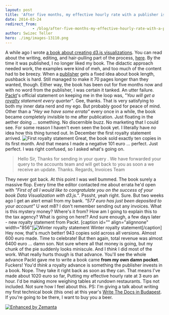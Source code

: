 ```yaml
---
layout: post
title: 'After five months, my effective hourly rate with a publisher is 3eur/hour'
date: 2014-03-24
redirect_from: 
            - /blog/after-five-months-my-effective-hourly-rate-with-a-publisher-is-3eurhour/swizec/6548
author: Swizec Teller
hero: ./img/images-13110.png
---
```

A while ago I wrote [a book about creating d3.js visualizations](http://www.packtpub.com/data-visualization-with-d3js/book). You can read about the writing, editing, and hair-pulling part of the process, [here](http://swizec.com/blog/i-published-a-book-with-a-publisher-heres-what-the-journey-was-like/swizec/6398). By the time it was published, I no longer liked my book. The didactic approach needed work, the examples were kind of meh, and too much of the content had to be breezy. When a [publisher](http://en.wikipedia.org/wiki/Publishing "Publishing") gets a fixed idea about book length, pushback is hard. Still managed to make it 70 pages longer than they wanted, though. Either way, the book has been out for five months now and with no word from the publisher, I was certain it tanked. An utter failure. [Packt](http://www.packtpub.com "Packt")'s official statement on keeping me in the loop was, _"You will get a [royalty](http://en.wikipedia.org/wiki/Royalties "Royalties") statement every quarter"_. Gee, thanks. That is very satisfying to both my inner data nerd and my ego. But probably good for peace of mind. Other than a _"Hey we have some errata"_ every once in a while, the book became completely invisible to me after publication. Just floating in the aether doing ... something. No discernible buzz. No marketing that I could see. For some reason I haven't even seen the book yet. I literally have _no_ idea how this thing turned out. In December the first royalty statement arrived. ![First royalty statement](./img/images-13110.png "First royalty statement") Great, the book sold exactly ten copies in its first month. And that means I made a negative 101 euro ... perfect. Just perfect. I was right confused, so I asked what's going on.

> Hello Sir, Thanks for sending in your query . We have forwarded your query to the accounts team and will get back to you as soon a we receive an update. Thanks. Regards, Invoices Team

They never got back. At this point I was well bummed. The book surely a massive flop. Every time the editor contacted me about errata he'd open with _"First of all I would like to congratulate you on the success of your book Data Visualization with d3.js."_. Psssht, yeah right. Sure. But two weeks ago I get an alert email from my bank. _"577 euro has just been deposited to your account"_ U wot m8? I don't remember sending out any invoices. What is this mystery money? Where's it from? How am I going to explain this to the tax agency? What is going on here!? And sure enough, a few days later - new royalty statement from Packt. \[caption id="" align="alignnone" width="856"]![Winter royalty statement](./img/images-13111.png "Winter royalty statement") Winter royalty statement\[/caption] Hey now, that's much better! 943 copies sold across all versions. Almost 600 euro made. Time to celebrate! But then again, total revenue was almost 6400 euro ... damn son. Not sure where all that money is going, but my chunk of the pie suddenly looks miniscule. And I _think_ I did most of the work. What really hurts though is that advance. You'll see the whole advance Packt gave me to write a book came **from my own damn pocket**. Fuckers! You'd _think_ a royalty advance is something the publisher invests in a book. Nope. They take it right back as soon as they can. That means I've made about 1020 euro so far, Putting my effective hourly rate at 3 euro an hour. I'd be making more weighing tables at rundown restaurants. Tips not included. Not sure how I feel about this. PS: I'm giving a talk about writing my first technical book (this one) at this year's [Write The Docs in Budapest](http://conf.writethedocs.org/eu/2014/). If you're going to be there, I want to buy you a beer.

[![Enhanced by Zemanta](http://img.zemanta.com/zemified_e.png?x-id=d8bc3227-47c5-4cc4-b4b9-0c9a79b1c88f)](http://www.zemanta.com/?px "Enhanced by Zemanta")